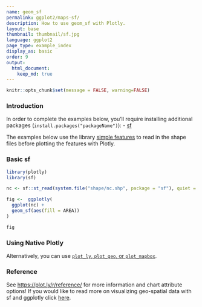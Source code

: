 ```yaml
---
name: geom_sf
permalink: ggplot2/maps-sf/
description: How to use geom_sf with Plotly.
layout: base
thumbnail: thumbnail/sf.jpg
language: ggplot2
page_type: example_index
display_as: basic
order: 9
output:
  html_document:
    keep_md: true
---
```


```r
knitr::opts_chunk$set(message = FALSE, warning=FALSE)
```
### Introduction

In order to complete the examples below, you'll require installing additional packages (`install.packages("packageName")`):
- [sf](https://github.com/r-spatial/sf)

The examples below use the library [simple features](https://r-spatial.github.io/sf/) to read in the shape files before plotting the features with Plotly.

### Basic sf 

```r
library(plotly)
library(sf)

nc <- sf::st_read(system.file("shape/nc.shp", package = "sf"), quiet = TRUE)

fig <-  ggplotly(
  ggplot(nc) +
  geom_sf(aes(fill = AREA))
) 

fig
```


### Using Native Plotly

Alternatively, you can use [`plot_ly`, `plot_geo`, or `plot_mapbox`](https://plot.ly/r/maps-sf/).

### Reference

See [https://plot.ly/r/reference/](https://plot.ly/r/reference/) for more information and chart attribute options! If you would like to read more on visualizing geo-spatial data with sf and ggplotly click [here](https://blog.cpsievert.me/2018/01/30/learning-improving-ggplotly-geom-sf/).
